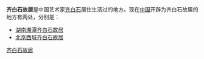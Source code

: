 '''齐白石故居'''是中国艺术家[[齐白石|齐白石]]居住生活过的地方。现在[[中国|中国]]开辟为齐白石故居的地方有两处，分别是：

*[[齐白石故居_(湘潭)|湖南湘潭齐白石故居]]
*[[齐白石故居_(北京)|北京西城齐白石故居]]

{{Disambiguation|Q|Cat=五字名人故居消歧义}}

[[Category:齐白石故居|]]